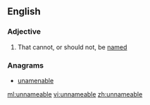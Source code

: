 ==English==

===Adjective===
{{en-adj}}

# That cannot, or should not, be [[named]]

===Anagrams===
* [[unamenable#English|unamenable]]

[[ml:unnameable]]
[[vi:unnameable]]
[[zh:unnameable]]